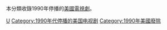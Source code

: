 本分類收錄1990年停播的[[美國|美國]][[電視劇|電視劇]]。

{{year by category
|m=1
|c=9
|d=9
|y=0
|cat=停播的美國電視剧
|sortkey=美國電視
|parent=各年停播的美國電視劇
|subcat=1990年美國電視
}}

[[Category:1990年停播的電視劇|U]]
[[Category:1990年代停播的美国电视剧|Category:1990年代停播的美国电视剧]]
[[Category:1990年美國廢除|Category:1990年美國廢除]]